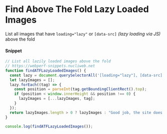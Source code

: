 # Find Above The Fold Lazy Loaded Images

List all images that have `loading="lazy"` or `[data-src]` _(lazy loading via JS)_ above the fold

#### Snippet

```js copy
// List all lazily loaded images above the fold
// https://webperf-snippets.nucliweb.net
function findATFLazyLoadedImages() {
  const lazy = document.querySelectorAll('[loading="lazy"], [data-src]');
  let lazyImages = [];
  lazy.forEach((tag) => {
    const position = parseInt(tag.getBoundingClientRect().top);
    if (position < window.innerHeight && position !== 0) {
      lazyImages = [...lazyImages, tag];
    }
  });
  return lazyImages.length > 0 ? lazyImages : "Good job, the site does not have any lazily loaded images.";
}

console.log(findATFLazyLoadedImages());
```

